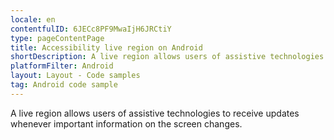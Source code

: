 ```yaml
---
locale: en
contentfulID: 6JECc8PF9MwaIjH6JRCtiY
type: pageContentPage
title: Accessibility live region on Android
shortDescription: A live region allows users of assistive technologies to receive updates whenever important information on the screen changes.
platformFilter: Android
layout: Layout - Code samples
tag: Android code sample
---
```


A live region allows users of assistive technologies to receive updates whenever important information on the screen changes.

<CodeSample id="accessibility-live-region" locale="en" platform="android"/>